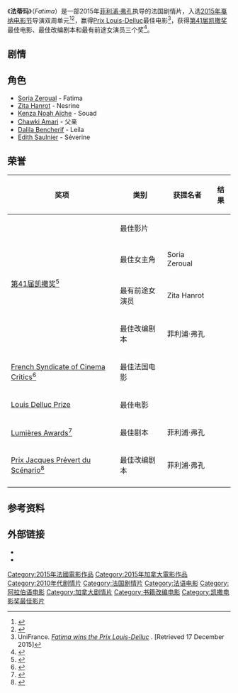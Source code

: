 {{noteTA
|T=zh-hans:法蒂玛;zh-hant:親密告白;zh-tw:親密告白;
|1=zh-cn:法蒂玛; zh-tw:親密告白
|2=zh-cn:电影节; zh-hant:影展; zh-hk:影展
|G1=Show
}}

{{Infobox film
| name           = Fatima
| image          = Fatima poster.jpg
| caption        = 电影海报
| director       = [[菲利浦·弗孔|菲利浦·弗孔]]
| producer       = 菲利浦·弗孔<br>Serge Noël
| screenplay     = 菲利浦·弗孔<br>Mustapha Kharmoudi <small>(script consultant)</small><br>Aziza Boudjellal <small>(script consultant)</small><br>Yasmina Nini-Faucon <small>(script consultant)</small>
| based on       = {{based on|''Prière à la lune'' and ''Enfin, je peux marcher seule''|Fatima Elayoubi}}
| starring       = [[Soria_Zeroual|Soria Zeroual]]<br>[[Zita_Hanrot|Zita Hanrot]]<br>[[Kenza_Noah_Aïche|Kenza Noah Aïche]]
| music          = Robert-Marcel Lepage
| cinematography = Laurent Fenart
| editing        = Sophie Mandonnet
| distributor    = Pyramide Distribution
| released       = {{Film date|2015|5|20|[[戛纳|戛纳]]|2015|10|7|法国}}
| runtime        = 79 分钟
| country        = 法国<br>加拿大
| language       = 法语<br>阿拉伯语
| budget         = € 260万欧元<ref>{{cite web|url=http://www.jpbox-office.com/fichfilm.php?id=15465|title=Fatima|work=JP's Box-Office|access-date=2016-02-28|archive-date=2021-04-18|archive-url=https://web.archive.org/web/20210418041236/http://www.jpbox-office.com/fichfilm.php?id=15465|dead-url=no}}</ref>
| gross          = 
}}

《'''法蒂玛'''》（''Fatima''）是一部2015年[[菲利浦·弗孔|菲利浦·弗孔]]执导的法国剧情片，入选[[2015年戛纳电影节|2015年戛纳电影节]]导演双周单元<ref name="Quinzaine">{{cite web |url=http://www.quinzaine-realisateurs.com/the-directors-fortnight-2015-selection-p487.html |title=The Directors' Fortnight 2015 selection! |accessdate=21 April 2015 |work=Quinzaine des Réalisateurs |deadurl=yes |archiveurl=https://web.archive.org/web/20150423224901/http://www.quinzaine-realisateurs.com/the-directors-fortnight-2015-selection-p487.html |archivedate=2015年4月23日 }}</ref><ref name="Variety">{{cite web |url=http://variety.com/2015/film/festivals/cannes-directors-fortnight-lineup-unveiled-1201476479/ |title=Cannes: Directors’ Fortnight Unveils 2015 Lineup |author=Justin Chang |date=21 April 2015 |accessdate=21 April 2015 |work=Variety |archive-date=2016-01-13 |archive-url=https://web.archive.org/web/20160113190136/http://variety.com/2015/film/festivals/cannes-directors-fortnight-lineup-unveiled-1201476479/ |dead-url=no }}</ref>，赢得[[Louis_Delluc_Prize|Prix Louis-Delluc]]最佳电影<ref>UniFrance. [http://en.unifrance.org/news/14510/fatima-wins-the-prix-louis-delluc ''Fatima wins the Prix Louis-Delluc''] {{Wayback|url=http://en.unifrance.org/news/14510/fatima-wins-the-prix-louis-delluc |date=20151222103424 }}. [Retrieved 17 December 2015]</ref>，获得[[第41届凯撒奖|第41届凯撒奖]]最佳电影、最佳改编剧本和最有前途女演员三个奖<ref>{{cite web|url=https://variety.com/2016/film/global/cesar-french-film-awards-announced-mustang-1201715350/|title=Cesar Awards: Philippe Faucon’s Drama ‘Fatima’ Wins Best Film|accessdate=27 February 2015|work=[[Variety_(magazine)|Variety]]|archive-date=2017-07-10|archive-url=https://web.archive.org/web/20170710010748/https://variety.com/2016/film/global/cesar-french-film-awards-announced-mustang-1201715350/|dead-url=no}}</ref>。

== 剧情 ==

==角色==
* [[Soria_Zeroual|Soria Zeroual]] - Fatima
* [[Zita_Hanrot|Zita Hanrot]] - Nesrine 
* [[Kenza_Noah_Aïche|Kenza Noah Aïche]] - Souad 
* [[Chawki_Amari|Chawki Amari]] - 父亲
* [[Dalila_Bencherif|Dalila Bencherif]] - Leila
* [[Edith_Saulnier|Edith Saulnier]] - Séverine

==荣誉==
{| class="wikitable plainrowheaders sortable"
|- style="background:#ccc; text-align:center;"
! scope="col"|奖项
! scope="col"|类别
! scope="col"|获提名者
! scope="col"|结果
|-
|rowspan=4|[[第41届凯撒奖|第41届凯撒奖]]<ref>{{cite web|url=https://variety.com/2016/film/global/golden-years-marguerite-dheepan-mustang-lead-cesar-nominations-1201689761/|title=‘Golden Years,’ ‘Marguerite,’ ‘Dheepan,’ ‘Mustang’ Lead Cesar Nominations|work=[[Variety_(magazine)|Variety]]|accessdate=2016-02-28|archive-date=2016-09-24|archive-url=https://web.archive.org/web/20160924094104/http://variety.com/2016/film/global/golden-years-marguerite-dheepan-mustang-lead-cesar-nominations-1201689761/|dead-url=no}}</ref>
|最佳影片
!
| {{won}}
|-
|最佳女主角
|Soria Zeroual
| {{nominated}}
|-
|最有前途女演员
|Zita Hanrot 
| {{won}}
|-
|最佳改编剧本
|菲利浦·弗孔
| {{won}}
|-
|[[French_Syndicate_of_Cinema_Critics|French Syndicate of Cinema Critics]]<ref>{{cite web|url=http://www.semainedelacritique.com/syndicat2010/palmares.html|title=Prix du Syndicat Français de la Critique 2015|work=Syndicat Français de la Critique|deadurl=yes|archiveurl=https://web.archive.org/web/20141010103544/http://www.semainedelacritique.com/syndicat2010/palmares.html|archivedate=2014-10-10}}</ref>
|最佳法国电影
!
| {{won}}
|-
|[[Louis_Delluc_Prize|Louis Delluc Prize]]
|最佳电影
!
| {{won}}
|-
|[[21st_Lumières_Awards|Lumières Awards]]<ref>{{cite web |url=http://www.allocine.fr/article/fichearticle_gen_carticle=18649483.html |title=Prix Lumières 2016 : Trois souvenirs de ma jeunesse et Mustang en tête des nominations |date=4 January 2016 |work=[[AlloCiné|AlloCiné]] |access-date=2016-02-28 |archive-date=2021-04-17 |archive-url=https://web.archive.org/web/20210417204338/https://www.allocine.fr/article/fichearticle_gen_carticle=18649483.html |dead-url=no }}</ref>
|最佳剧本
|菲利浦·弗孔
| {{won}}
|-
|[[Prix_Jacques_Prévert_du_Scénario|Prix Jacques Prévert du Scénario]]<ref>{{cite web |url=http://www.allocine.fr/festivals/festival-2610/edition-18355634/palmares/ |title=Prix et nominations : Prix Jacques Prévert du Scénario 2016 |work=[[AlloCiné|AlloCiné]] |accessdate=2016-02-28 |archive-date=2018-09-21 |archive-url=https://www.webcitation.org/72b5zw4Wc?url=http://www.allocine.fr/festivals/festival-2610/edition-18355634/palmares/ |dead-url=no }}</ref>
|最佳改编剧本
|菲利浦·弗孔
| {{nom}}
|-
|}

==参考资料==
{{reflist}}

==外部链接==
* {{IMDb title|4466544|Fatima}}
* {{Rotten Tomatoes}}

{{凱薩獎最佳影片獎}}
{{DEFAULTSORT:Fatima}}
[[Category:2015年法國電影作品|Category:2015年法國電影作品]]
[[Category:2015年加拿大電影作品|Category:2015年加拿大電影作品]]
[[Category:2010年代剧情片|Category:2010年代剧情片]]
[[Category:法国剧情片|Category:法国剧情片]]
[[Category:法语电影|Category:法语电影]]
[[Category:阿拉伯语电影|Category:阿拉伯语电影]]
[[Category:加拿大剧情片|Category:加拿大剧情片]]
[[Category:书籍改编电影|Category:书籍改编电影]]
[[Category:凯撒电影奖最佳影片|Category:凯撒电影奖最佳影片]]